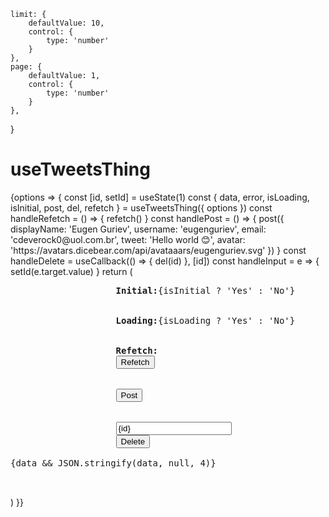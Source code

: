 
    limit: {
        defaultValue: 10,
        control: {
            type: 'number'
        }
    },
    page: {
        defaultValue: 1,
        control: {
            type: 'number'
        }
    },
}

<Meta title="Things/Tweets" argTypes={argTypes} />

# useTweetsThing

<Canvas>
    <Story name="Default">
        {options => {
            const [id, setId] = useState(1)
            const { data, error, isLoading, isInitial, post, del, refetch } = useTweetsThing({ options })
            const handleRefetch = () => {
                refetch()
            }
            const handlePost = () => {
                post({
                    displayName: 'Eugen Guriev',
                    username: 'eugenguriev',
                    email: 'cdeverock0@uol.com.br',
                    tweet: 'Hello world 😊',
                    avatar: 'https://avatars.dicebear.com/api/avataaars/eugenguriev.svg'
                })
            }
            const handleDelete = useCallback(() => {
                del(id)
            }, [id])
            const handleInput = e => {
                setId(e.target.value)
            }
            return (
                <pre>
                    <b>Initial:</b>{isInitial ? 'Yes' : 'No'}
                    <br />
                    <b>Loading:</b>{isLoading ? 'Yes' : 'No'}
                    <br />
                    <b>Refetch:</b>
                    <button onClick={handleRefetch}>Refetch</button>
                    <br />
                    <button onClick={handlePost}>Post</button>
                    <br />
                    <input onInput={handleInput} value={id} placeholder="Delete id" />
                    <button onClick={handleDelete}>Delete</button>
                    <div>{data && JSON.stringify(data, null, 4)}</div>
                </pre>
            )
        }}
    </Story>
</Canvas>
